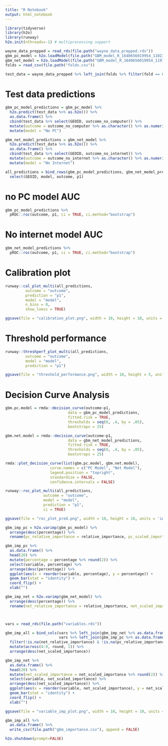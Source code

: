 ```yaml
---
title: "R Notebook"
output: html_notebook
---
```


```r
library(tidyverse)
library(h2o)
library(runway)
h2o.init(nthreads=-1) # multiprocessing support
```

```r
wayne_data_prepped = read_rds(file.path("wayne_data_prepped.rds"))
gbm_pc_model = h2o.loadModel(file.path("GBM_model_R_1640656019954_11023"))
gbm_net_model = h2o.loadModel(file.path("GBM_model_R_1640656019954_11970"))
folds = read_csv(file.path("folds.csv"))
```

```r

test_data = wayne_data_prepped %>% left_join(folds %>% filter(fold == 6))
```

# Test data predictions

```r
gbm_pc_model_predictions = gbm_pc_model %>%
  h2o.predict(test_data %>% as.h2o()) %>%
  as.data.frame() %>% 
  cbind(test_data %>% select(GEOID, outcome_no_computer)) %>% 
  mutate(outcome = outcome_no_computer %>% as.character() %>% as.numeric()) %>% 
  mutate(model = "No PC")

gbm_net_model_predictions = gbm_net_model %>%
  h2o.predict(test_data %>% as.h2o()) %>%
  as.data.frame() %>% 
  cbind(test_data %>% select(GEOID, outcome_no_internet)) %>% 
  mutate(outcome = outcome_no_internet %>% as.character() %>% as.numeric()) %>% 
  mutate(model = "No Internet")

all_predictions = bind_rows(gbm_pc_model_predictions, gbm_net_model_predictions) %>% 
  select(GEOID, model, outcome, p1)
```

# no PC model AUC

```r
gbm_pc_model_predictions %>%
  pROC::roc(outcome, p1, ci = TRUE, ci.method="bootstrap")
```

# No internet model AUC

```r
gbm_net_model_predictions %>%
  pROC::roc(outcome, p1, ci = TRUE, ci.method="bootstrap")
```

# Calibration plot

```r
runway::cal_plot_multi(all_predictions,
         outcome = "outcome",
         prediction = "p1",
         model = "model",
         n_bins = 0,
         show_loess = TRUE)

ggsave(file = "calibration_plot.png", width = 10, height = 10, units = 'in', dpi = 300, scale = 1)
```

# Threshold performance

```r
runway::threshperf_plot_multi(all_predictions,
         outcome = "outcome",
         model = "model",
         prediction = "p1")

ggsave(file = "threshold_performance.png", width = 10, height = 5, units = 'in', dpi = 300, scale = 1)
```

# Decision Curve Analysis

```r
gbm.pc.model = rmda::decision_curve(outcome~p1,
                            data = gbm_pc_model_predictions,
                            fitted.risk = TRUE,
                            thresholds = seq(0, .4, by = .05),
                            bootstraps = 25)

gbm.net.model = rmda::decision_curve(outcome~p1,
                            data = gbm_net_model_predictions,
                            fitted.risk = TRUE,
                            thresholds = seq(0, .4, by = .05),
                            bootstraps = 25)

rmda::plot_decision_curve(list(gbm.pc.model, gbm.net.model),
                    curve.names = c("PC Model", "Net Model"),
                    legend.position = "topright",
                    standardize = FALSE,
                    confidence.intervals = FALSE)
```


```r
runway::roc_plot_multi(all_predictions,
                 outcome = "outcome",
                 model = "model",
                 prediction = "p1",
                 ci = TRUE)

ggsave(file = "roc_plot_pred.png", width = 10, height = 10, units = 'in', dpi = 300, scale = 1)
```

```r
gbm_imp_pc = h2o.varimp(gbm_pc_model) %>%
  arrange(desc(percentage)) %>% 
  rename(pc_relative_importance = relative_importance, pc_scaled_importance = scaled_importance, pc_percentage = percentage)

gbm_imp_pc %>%
  as.data.frame() %>%
  head(20) %>%
  mutate(percentage = percentage %>% round(2)) %>%
  select(variable, percentage) %>%
  arrange(desc(percentage)) %>%
  ggplot(aes(x = reorder(variable, percentage), y = percentage)) +
  geom_bar(stat = "identity") +
  coord_flip() +
  xlab("")

```

```r
gbm_imp_net = h2o.varimp(gbm_net_model) %>%
  arrange(desc(percentage)) %>% 
  rename(net_relative_importance = relative_importance, net_scaled_importance = scaled_importance, net_percentage = percentage)




```

```r
vars = read_rds(file.path("variables.rds"))

gbm_imp_all = bind_cols(vars %>% left_join(gbm_imp_net %>% as.data.frame(), by = c("label" = "variable")), 
                        vars %>% left_join(gbm_imp_pc %>% as.data.frame(), by = c("label" = "variable")) %>% select(-c(name, label, concept))) %>% 
  filter(!is.na(net_relative_importance) & !is.na(pc_relative_importance)) %>% 
  mutate(across(4:9, round, 1)) %>% 
  arrange(desc(net_scaled_importance))

gbm_imp_net %>%
  as.data.frame() %>%
  head(20) %>%
  mutate(net_scaled_importance = net_scaled_importance %>% round(2)) %>%
  select(variable, net_scaled_importance) %>%
  arrange(desc(net_scaled_importance)) %>%
  ggplot(aes(x = reorder(variable, net_scaled_importance), y = net_scaled_importance)) +
  geom_bar(stat = "identity") +
  coord_flip() +
  xlab("")

ggsave(file = "variable_imp_plot.png", width = 10, height = 10, units = 'in', dpi = 300, scale = 1)

gbm_imp_all %>%
  as.data.frame() %>%
  write_csv(file.path("gbm_importance.csv"), append = FALSE)
```


```r
h2o.shutdown(prompt=FALSE)
```